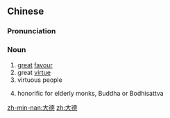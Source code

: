 ==Chinese==
{{zh-forms}}

===Pronunciation===
{{zh-pron
|m=dàdé
|mn=tāi-tek
|cat=n
}}

===Noun===
{{zh-noun}}

# [[great]] [[favour]]
# great [[virtue]]
# virtuous people
# {{lb|zh|Buddhism}} honorific for elderly monks, Buddha or Bodhisattva

[[zh-min-nan:大德]]
[[zh:大德]]